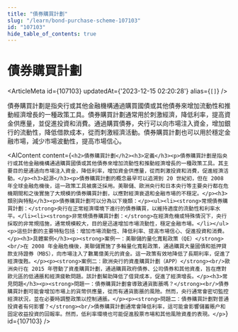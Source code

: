 ```yaml
---
title: "債券購買計劃"
slug: "/learn/bond-purchase-scheme-107103"
id: "107103"
hide_table_of_contents: true
---
```



# 債券購買計劃

<ArticleMeta id={107103} updatedAt={'2023-12-15 02:20:28'} alias={`[]`} />
<div className='border-solid border-b border-t-0 my-4 border-[var(--ifm-color-gray-300)]' />

債券購買計劃是指央行或其他金融機構通過購買國債或其他債券來增加流動性和推動經濟增長的一種政策工具。債券購買計劃通常用於刺激經濟，降低利率，提高資金供應量，並促進投資和消費。通過購買債券，央行可以向市場注入資金，增加銀行的流動性，降低借款成本，從而刺激經濟活動。債券購買計劃也可以用於穩定金融市場，減少市場波動性，提高市場信心。

<AIContent content={`<h2>債券購買計劃</h2><h3>定義</h3><p>債券購買計劃是指央行或其他金融機構通過購買國債或其他債券來增加流動性和推動經濟增長的一種政策工具。其主要目的是通過向市場注入資金，降低利率，增加資金供應量，從而刺激投資和消費，促進經濟活動。</p><h3>起源</h3><p>債券購買計劃的概念最早可以追溯到 20 世紀初，但在 2008 年全球金融危機後，這一政策工具被廣泛採用。美聯儲、歐洲央行和日本央行等主要央行都在危機期間和之後實施了大規模的債券購買計劃，以應對經濟衰退和金融市場的不穩定。</p><h3>類別與特點</h3><p>債券購買計劃可以分為以下幾類：</p><ul><li><strong>常規債券購買計劃：</strong>央行在正常經濟環境下進行的債券購買，以維持適度的流動性和利率水平。</li><li><strong>非常規債券購買計劃：</strong>在經濟危機或特殊情況下，央行採取的非常規措施，通常規模較大，目的是迅速增加市場流動性，穩定金融市場。</li></ul><p>這些計劃的主要特點包括：增加市場流動性、降低利率、提高市場信心、促進投資和消費。</p><h3>具體案例</h3><p><strong>案例一：美聯儲的量化寬鬆政策（QE）</strong><br/>在 2008 年金融危機後，美聯儲實施了多輪量化寬鬆政策，通過購買大量國債和抵押貸款支持證券（MBS），向市場注入了數萬億美元的資金。這一政策有效地降低了長期利率，促進了經濟復甦。</p><p><strong>案例二：歐洲央行的資產購買計劃（APP）</strong><br/>歐洲央行在 2015 年啓動了資產購買計劃，通過購買政府債券、公司債券和其他資產，旨在應對歐元區的低通脹和經濟疲軟問題。該計劃幫助降低了借貸成本，促進了經濟增長。</p><h3>常見問題</h3><p><strong>問題一：債券購買計劃會導致通貨膨脹嗎？</strong><br/>債券購買計劃可能會增加市場上的貨幣供應量，從而有通貨膨脹的風險。然而，央行通常會密切監控經濟狀況，並在必要時調整政策以控制通脹。</p><p><strong>問題二：債券購買計劃對普通投資者有何影響？</strong><br/>債券購買計劃通常會降低利率，這可能會影響儲蓄賬户和固定收益投資的回報率。然而，低利率環境也可能促進股票市場和其他風險資產的表現。</p>`} id={107103} />
